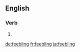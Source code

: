 ==English==

===Verb===
{{head|en|present participle}}

# {{present participle of|feeble|lang=en}}

[[de:feebling]]
[[fr:feebling]]
[[ja:feebling]]